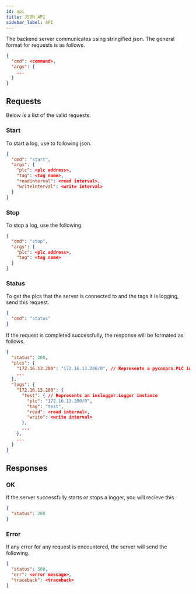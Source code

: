 ```yaml
---
id: api
title: JSON API
sidebar_label: API
---
```


The backend server communicates using stringified json. The general format for
requests is as follows.

```json
{
  "cmd": <command>,
  "args": {
    ...
  }
}
```


## Requests

Below is a list of the valid requests.

### Start

To start a log, use to following json.
```json
{
  "cmd": "start",
  "args": {
    "plc": <plc address>,
    "tag": <tag name>,
    "readinterval": <read interval>,
    "writeinterval": <write interval>
  }
}
```

### Stop

To stop a log, use the following.
```json
{
  "cmd": "stop",
  "args": {
    "plc": <plc address>,
    "tag": <tag name>
  }
}
```

### Status

To get the plcs that the server is connected to and the tags it is logging, send
this request.
```json
{
  "cmd": "status"
}
```

If the request is completed successfully, the response will be formated as follows.

```json
{
  "status": 200,
  "plcs": {
    "172.16.13.200": "172.16.13.200/0", // Represents a pyconpro.PLC instance
    ...
  },
  "logs": {
    "172.16.13.200": {
      "test": { // Represents an imslogger.Logger instance
        "plc": "172.16.13.200/0",
        "tag": "test",
        "read": <read interval>,
        "write": <write interval>
      },
      ...
    },
    ...
  }
}
```

## Responses

### OK

If the server successfully starts or stops a logger, you will recieve this.
```json
{
  "status": 200
}
```

### Error

If any error for any request is encountered, the server will send the following.
```json
{
  "status": 500,
  "err": <error message>,
  "traceback": <traceback>
}
```